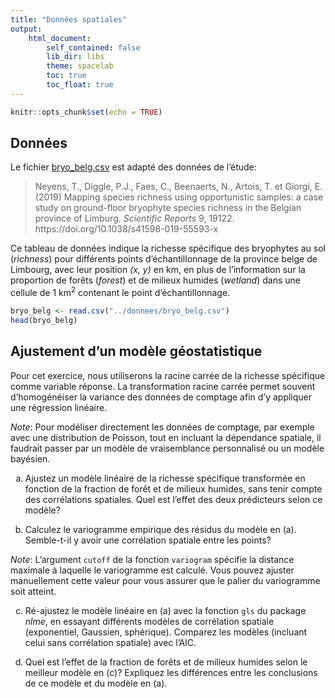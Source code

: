 ```yaml
---
title: "Données spatiales"
output:
    html_document:
        self_contained: false
        lib_dir: libs
        theme: spacelab
        toc: true
        toc_float: true
---
```


```r
knitr::opts_chunk$set(echo = TRUE)
```

## Données

Le fichier [bryo_belg.csv](../donnees/bryo_belg.csv) est adapté des données de l'étude: 

> Neyens, T., Diggle, P.J., Faes, C., Beenaerts, N., Artois, T. et Giorgi, E. (2019) Mapping species richness using opportunistic samples: a case study on ground-floor bryophyte species richness in the Belgian province of Limburg. *Scientific Reports* 9, 19122. https://doi.org/10.1038/s41598-019-55593-x

Ce tableau de données indique la richesse spécifique des bryophytes au sol (*richness*) pour différents points d'échantillonnage de la province belge de Limbourg, avec leur position *(x, y)* en km, en plus de l'information sur la proportion de forêts (*forest*) et de milieux humides (*wetland*) dans une cellule de 1 km$^2$ contenant le point d'échantillonnage.

```r
bryo_belg <- read.csv("../donnees/bryo_belg.csv")
head(bryo_belg)
```

## Ajustement d'un modèle géostatistique

Pour cet exercice, nous utiliserons la racine carrée de la richesse spécifique comme variable réponse. La transformation racine carrée permet souvent d'homogénéiser la variance des données de comptage afin d'y appliquer une régression linéaire. 

*Note*: Pour modéliser directement les données de comptage, par exemple avec une distribution de Poisson, tout en incluant la dépendance spatiale, il faudrait passer par un modèle de vraisemblance personnalisé ou un modèle bayésien.

a) Ajustez un modèle linéaire de la richesse spécifique transformée en fonction de la fraction de forêt et de milieux humides, sans tenir compte des corrélations spatiales. Quel est l'effet des deux prédicteurs selon ce modèle?

b) Calculez le variogramme empirique des résidus du modèle en (a). Semble-t-il y avoir une corrélation spatiale entre les points?

*Note*: L'argument `cutoff` de la fonction `variogram` spécifie la distance maximale à laquelle le variogramme est calculé. Vous pouvez ajuster manuellement cette valeur pour vous assurer que le palier du variogramme soit atteint.

c) Ré-ajustez le modèle linéaire en (a) avec la fonction `gls` du package *nlme*, en essayant différents modèles de corrélation spatiale (exponentiel, Gaussien, sphérique). Comparez les modèles (incluant celui sans corrélation spatiale) avec l'AIC.

d) Quel est l'effet de la fraction de forêts et de milieux humides selon le meilleur modèle en (c)? Expliquez les différences entre les conclusions de ce modèle et du modèle en (a).
